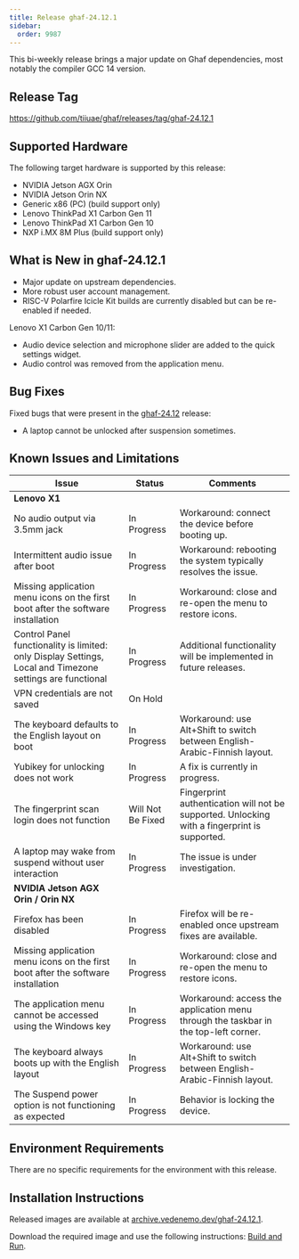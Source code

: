 ```yaml
---
title: Release ghaf-24.12.1
sidebar:
  order: 9987
---
```


This bi-weekly release brings a major update on Ghaf dependencies, most notably the compiler GCC 14 version.

## Release Tag

https://github.com/tiiuae/ghaf/releases/tag/ghaf-24.12.1

## Supported Hardware

The following target hardware is supported by this release:

- NVIDIA Jetson AGX Orin
- NVIDIA Jetson Orin NX
- Generic x86 (PC) (build support only)
- Lenovo ThinkPad X1 Carbon Gen 11
- Lenovo ThinkPad X1 Carbon Gen 10
- NXP i.MX 8M Plus (build support only)

## What is New in ghaf-24.12.1

- Major update on upstream dependencies.
- More robust user account management.
- RISC-V Polarfire Icicle Kit builds are currently disabled but can be re-enabled if needed.

Lenovo X1 Carbon Gen 10/11:

- Audio device selection and microphone slider are added to the quick settings widget.
- Audio control was removed from the application menu.

## Bug Fixes

Fixed bugs that were present in the [ghaf-24.12](/ghaf/releases/ghaf-2412) release:

- A laptop cannot be unlocked after suspension sometimes.

## Known Issues and Limitations

| Issue                                                                                                     | Status            | Comments                                                                                     |
| --------------------------------------------------------------------------------------------------------- | ----------------- | -------------------------------------------------------------------------------------------- |
| **Lenovo X1**                                                                                             |                   |                                                                                              |
| No audio output via 3.5mm jack                                                                            | In Progress       | Workaround: connect the device before booting up.                                            |
| Intermittent audio issue after boot                                                                       | In Progress       | Workaround: rebooting the system typically resolves the issue.                               |
| Missing application menu icons on the first boot after the software installation                          | In Progress       | Workaround: close and re-open the menu to restore icons.                                     |
| Control Panel functionality is limited: only Display Settings, Local and Timezone settings are functional | In Progress       | Additional functionality will be implemented in future releases.                             |
| VPN credentials are not saved                                                                             | On Hold           |                                                                                              |
| The keyboard defaults to the English layout on boot                                                       | In Progress       | Workaround: use Alt+Shift to switch between English-Arabic-Finnish layout.                   |
| Yubikey for unlocking does not work                                                                       | In Progress       | A fix is currently in progress.                                                              |
| The fingerprint scan login does not function                                                              | Will Not Be Fixed | Fingerprint authentication will not be supported. Unlocking with a fingerprint is supported. |
| A laptop may wake from suspend without user interaction                                                   | In Progress       | The issue is under investigation.                                                            |
| **NVIDIA Jetson AGX Orin / Orin NX**                                                                      |                   |                                                                                              |
| Firefox has been disabled                                                                                 | In Progress       | Firefox will be re-enabled once upstream fixes are available.                                |
| Missing application menu icons on the first boot after the software installation                          | In Progress       | Workaround: close and re-open the menu to restore icons.                                     |
| The application menu cannot be accessed using the Windows key                                             | In Progress       | Workaround: access the application menu through the taskbar in the top-left corner.          |
| The keyboard always boots up with the English layout                                                      | In Progress       | Workaround: use Alt+Shift to switch between English-Arabic-Finnish layout.                   |
| The Suspend power option is not functioning as expected                                                   | In Progress       | Behavior is locking the device.                                                              |

## Environment Requirements

There are no specific requirements for the environment with this release.

## Installation Instructions

Released images are available at [archive.vedenemo.dev/ghaf-24.12.1](https://archive.vedenemo.dev/ghaf-24.12.1/).

Download the required image and use the following instructions: [Build and Run](/ghaf/dev/ref/build_and_run).
